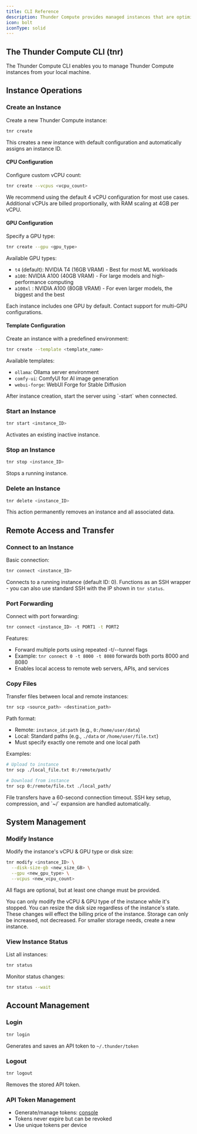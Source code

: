 ```yaml
---
title: CLI Reference
description: Thunder Compute provides managed instances that are optimized for performance. The Thunder Compute CLI contains all of the functionality you need to create, edit, use, and delete these instances.
icon: bolt
iconType: solid
---
```


## The Thunder Compute CLI (tnr)

The Thunder Compute CLI enables you to manage Thunder Compute instances from your local machine.

## Instance Operations

### Create an Instance

Create a new Thunder Compute instance:

```bash
tnr create
```

This creates a new instance with default configuration and automatically assigns an instance ID.

#### CPU Configuration

Configure custom vCPU count:

```bash
tnr create --vcpus <vcpu_count>
```

<Note>
  We recommend using the default 4 vCPU configuration for most use cases.
  Additional vCPUs are billed proportionally, with RAM scaling at 4GB per vCPU.
</Note>

#### GPU Configuration

Specify a GPU type:

```bash
tnr create --gpu <gpu_type>
```

Available GPU types:

- `t4` (default): NVIDIA T4 (16GB VRAM) - Best for most ML workloads
- `a100`: NVIDIA A100 (40GB VRAM) - For large models and high-performance computing
- `a100xl` : NVIDIA A100 (80GB VRAM) - For even larger models, the biggest and the best

<Note>
  Each instance includes one GPU by default. Contact support for multi-GPU
  configurations.
</Note>

#### Template Configuration

Create an instance with a predefined environment:

```bash
tnr create --template <template_name>
```

Available templates:

- `ollama`: Ollama server environment
- `comfy-ui`: ComfyUI for AI image generation
- `webui-forge`: WebUI Forge for Stable Diffusion

<Note>
After instance creation, start the server using `<template_name>-start` when connected.
</Note>

### Start an Instance

```bash
tnr start <instance_ID>
```

Activates an existing inactive instance.

### Stop an Instance

```bash
tnr stop <instance_ID>
```

Stops a running instance.

### Delete an Instance

```bash
tnr delete <instance_ID>
```

<Warning>
  This action permanently removes an instance and all associated data.
</Warning>

## Remote Access and Transfer

### Connect to an Instance

Basic connection:

```bash
tnr connect <instance_ID>
```

Connects to a running instance (default ID: 0). Functions as an SSH wrapper - you can also use standard SSH with the IP shown in `tnr status`.

### Port Forwarding

Connect with port forwarding:

```bash
tnr connect <instance_ID> -t PORT1 -t PORT2
```

Features:

- Forward multiple ports using repeated -t/--tunnel flags
- Example: `tnr connect 0 -t 8000 -t 8080` forwards both ports 8000 and 8080
- Enables local access to remote web servers, APIs, and services

### Copy Files

Transfer files between local and remote instances:

```bash
tnr scp <source_path> <destination_path>
```

Path format:

- Remote: `instance_id:path` (e.g., `0:/home/user/data`)
- Local: Standard paths (e.g., `./data` or `/home/user/file.txt`)
- Must specify exactly one remote and one local path

Examples:

```bash
# Upload to instance
tnr scp ./local_file.txt 0:/remote/path/

# Download from instance
tnr scp 0:/remote/file.txt ./local_path/
```

<Note>
  File transfers have a 60-second connection timeout. SSH key setup,
  compression, and `~/` expansion are handled automatically.
</Note>

## System Management

### Modify Instance

Modify the instance's vCPU & GPU type or disk size:

```bash
tnr modify <instance_ID> \
  --disk-size-gb <new_size_GB> \
  --gpu <new_gpu_type> \
  --vcpus <new_vcpu_count>
```

All flags are optional, but at least one change must be provided.

<Note>
  You can only modify the vCPU & GPU type of the instance while it's stopped.
  You can resize the disk size regardless of the instance's state. These changes
  will effect the billing price of the instance.
</Note>

<Warning>
  Storage can only be increased, not decreased. For smaller storage needs,
  create a new instance.
</Warning>

### View Instance Status

List all instances:

```bash
tnr status
```

Monitor status changes:

```bash
tnr status --wait
```

## Account Management

### Login

```bash
tnr login
```

Generates and saves an API token to `~/.thunder/token`

### Logout

```bash
tnr logout
```

Removes the stored API token.

### API Token Management

- Generate/manage tokens: [console](https://console.thundercompute.com/settings/tokens)
- Tokens never expire but can be revoked
- Use unique tokens per device
